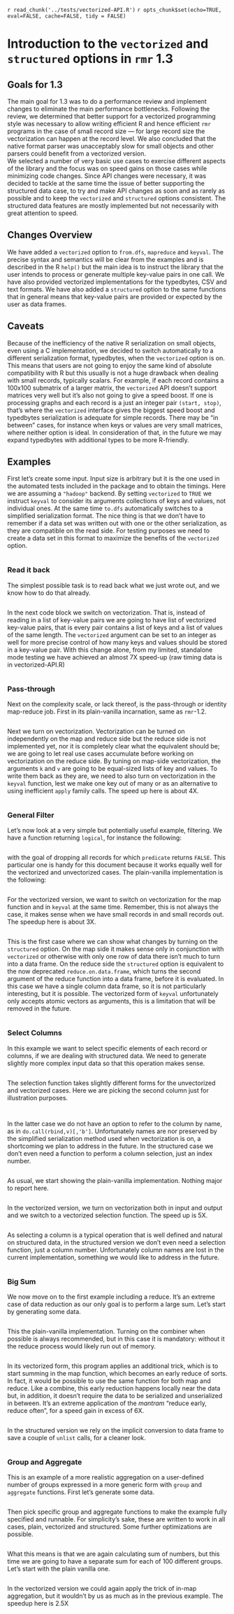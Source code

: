 
`r read_chunk('../tests/vectorized-API.R')`
`r opts_chunk$set(echo=TRUE, eval=FALSE, cache=FALSE, tidy = FALSE)`

# Introduction to the `vectorized` and `structured` options in `rmr` 1.3

## Goals for 1.3
The main goal for 1.3 was to do a performance review and implement changes to eliminate the main performance bottlenecks. Following the review, we determined that better support for a vectorized programming style was necessary to allow writing efficient R and hence efficient `rmr` programs in the case of small record size &mdash; for large record size the vectorization can happen at the record level. We also concluded that the native format parser was unacceptably slow for small objects and other parsers could benefit from a vectorized version.  
We selected a number of very basic use cases to exercise different aspects of the library and the focus was on speed gains on those cases while minimizing code changes. Since API changes were necessary, it was decided to tackle at the same time the issue of better supporting the structured data case, to try and make API changes as soon and as rarely as possible and to keep the `vectorized` and `structured` options consistent. The structured data features are mostly implemented but not necessarily with great attention to speed.

## Changes Overview
We have added a `vectorized` option to `from.dfs`, `mapreduce` and `keyval`. The precise syntax and semantics will be clear from the examples and is described in the R `help()` but the main idea is to instruct the library that the user intends to process or generate multiple key-value pairs in one call. We have also provided vectorized implementations for the typedbytes, CSV and text formats. We have also added a `structured` option to the same functions that in general means that key-value pairs are provided or expected by the user as data frames. 

## Caveats
Because of the inefficiency of the native R serialization on small objects, even using a C implementation, we decided to switch automatically to a different serialization format, typedbytes, when the `vectorized` option is on. This means that users are not going to enjoy the same kind of absolute compatibility with R but this usually is not a huge drawback when dealing with small records, typically scalars. For example, if each record contains a 100x100 submatrix of a larger matrix, the `vectorized` API doesn't support matrices very well but it's also not going to give a speed boost. If one is processing graphs and each record is a just an integer pair `(start, stop)`, that's where the `vectorized` interface gives the biggest speed boost and typedbytes serialization is adequate for simple records. There may be "in between" cases, for instance when keys or values are very small matrices, where neither option is ideal. In consideration of that, in the future we may expand typedbytes with additional types to be more R-friendly.

## Examples
First let's create some input. Input size is arbitrary but it is the one used in the automated tests included in the package and to obtain the timings. Here we are assuming a `"hadoop"` backend. By setting `vectorized` to `TRUE` we instruct `keyval` to consider its arguments collections of keys and values, not individual ones. At the same time `to.dfs` automatically switches to a simplified serialization format. The nice thing is that we don't have to remember if a data set was written out with one or the other serialization, as they are compatible on the read side. For testing purposes  we need to create a data set in this format to maximize the benefits of the `vectorized` option.

```r
```

### Read it back
The simplest possible task is to read back what we just wrote out, and we know how to do that already.
```r
```
In the next code block we switch on vectorization. That is, instead of reading in a list of key-value pairs we are going to have list of vectorized key-value pairs, that is every pair contains a list of keys and a list of values of the same length. The `vectorized` argument can be set to an integer as well for more precise control of how many keys and values should be stored in a key-value pair. With this change alone, from my limited, standalone mode testing we have achieved an almost 7X speed-up (raw timing data is in vectorized-API.R)
```r
```

### Pass-through
Next on the complexity scale, or lack thereof, is the pass-through or identity map-reduce job. First in its plain-vanilla incarnation, same as `rmr`-1.2.

```r
```

Next we turn on vectorization. Vectorization can be turned on independently on the map and reduce side but the reduce side is not implemented yet, nor it is completely clear what the equivalent should be; we are going to let real use cases accumulate before working on vectorization on the reduce side. By tuning on map-side vectorization, the arguments `k` and `v` are going to be equal-sized lists of key and values. To write them back as they are, we need to also turn on vectorization in the `keyval` function, lest we make one key out of many or as an alternative to using inefficient `apply` family calls. The speed up here is about 4X.

```r
```

### General Filter
Let's now look at a very simple but potentially useful example, filtering. We have a function  returning `logical`, for instance the following:
```r
```
with the goal of dropping all records for which `predicate` returns `FALSE`. This particular one is handy for this document because it works equally well for the vectorized and unvectorized cases. The plain-vanilla implementation is the following:
```r
```
For the vectorized version, we want to switch on vectorization for the map function and in `keyval` at the same time. Remember, this is not always the case, it makes sense when we have small records in and small records out. The speedup here is about 3X.
```r
```
This is the first case where we can show what changes by turning on the `structured` option. On the map side it makes sense only in conjunction with `vectorized` or otherwise with only one row of data there isn't much to turn into a data frame. On the reduce side the `structured` option is equivalent to the now deprecated `reduce.on.data.frame`, which turns the second argument of the reduce function into a data frame, before it is evaluated. In this case we have a single column data frame, so it is not particularly interesting, but it is possible. The vectorized form of `keyval` unfortunately only accepts atomic vectors as arguments, this is a limitation that will be removed in the future.
```r
```

### Select Columns
In this example we want to select specific elements of each record or columns, if we are dealing with structured data. We need to generate slightly more complex  input data so that this operation makes sense.
```r
```
The selection function takes slightly different forms for the unvectorized and vectorized cases. Here we are picking the second column just for illustration purposes.
```r
```
```r
```
In the latter case we do not have an option to refer to the column by name, as in `do.call(rbind,v)[,'b']`. Unfortunately names are nor preserved by the simplified serialization method used when vectorization is on, a shortcoming we plan to address in the future.
In the structured case we don't even need a function to perform a column selection, just an index number.
```r
```
As usual, we start showing the plain-vanilla implementation. Nothing major to report here.
```r
```
In the vectorized version, we turn on vectorization both in input and output and we switch to a vectorized selection function. The speed up is 5X. 
```r
```
As selecting a column is a typical operation that is well defined and natural on structured data, in the structured version we don't even need a selection function, just a column number. Unfortunately column names are lost in the current implementation, something we would like to address in the future.
```r
```

### Big Sum
We now move on to the first example including a reduce. It's an extreme case of data reduction as our only goal is to perform a large sum. Let's start by generating some data.
```r
```
This the plain-vanilla implementation. Turning on the combiner when possible is always recommended, but in this case it is mandatory: without it the reduce process would likely run out of memory.
```r
```
In its vectorized form, this program applies an additional trick, which is to start summing in the map function, which becomes an early reduce of sorts. In fact, it would be possible to use the same function for both map and reduce. Like a combine, this early reduction happens locally near the data but, in addition, it doesn't require the data to be serialized and unserialized in between. It's an extreme application of the _mantram_ "reduce early, reduce often", for a speed gain in excess of 6X.
```r
```
In the structured version we rely on the implicit conversion to data frame to save a couple of `unlist` calls, for a cleaner look.
```r
```

### Group and Aggregate
This is an example of a more realistic aggregation on a user-defined number of groups expressed in a more generic form with `group` and `aggregate` functions. First let's generate some data.
```r
```
Then pick specific group and aggregate functions to make the example fully specified and runnable. For simplicity's sake, these are written to work in all cases, plain, vectorized and structured. Some further optimizations are possible.
```r
```
What this means is that we are again calculating sum of numbers, but this time we are going to have a separate sum for each of 100 different groups. Let's start with the plain vanilla one.
```r
```
In the vectorized version we could again apply the trick of in-map aggregation, but it wouldn't by us as much as in the previous example. The speedup here is 2.5X
```r
```
```r
```
